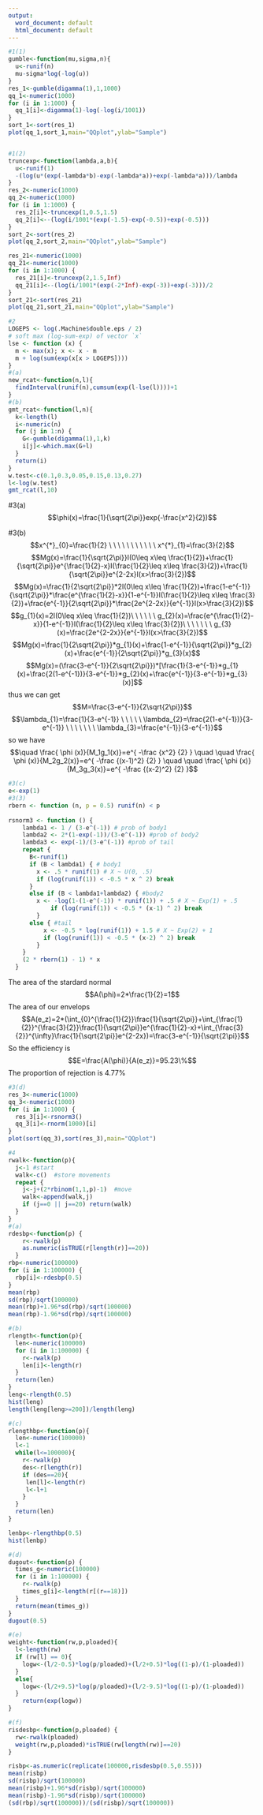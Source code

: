 ```yaml
---
output:
  word_document: default
  html_document: default
---
```

```r
#1(1)
gumble<-function(mu,sigma,n){
  u<-runif(n)
  mu-sigma*log(-log(u))
}
res_1<-gumble(digamma(1),1,1000)
qq_1<-numeric(1000)
for (i in 1:1000) {
  qq_1[i]<-digamma(1)-log(-log(i/1001))
}
sort_1<-sort(res_1)
plot(qq_1,sort_1,main="QQplot",ylab="Sample")


#1(2)
truncexp<-function(lambda,a,b){
  u<-runif(1)
  -(log(u*(exp(-lambda*b)-exp(-lambda*a))+exp(-lambda*a)))/lambda
}
res_2<-numeric(1000)
qq_2<-numeric(1000)
for (i in 1:1000) {
  res_2[i]<-truncexp(1,0.5,1.5)
  qq_2[i]<--(log(i/1001*(exp(-1.5)-exp(-0.5))+exp(-0.5)))
}
sort_2<-sort(res_2)
plot(qq_2,sort_2,main="QQplot",ylab="Sample")

res_21<-numeric(1000)
qq_21<-numeric(1000)
for (i in 1:1000) {
  res_21[i]<-truncexp(2,1.5,Inf)
  qq_21[i]<--(log(i/1001*(exp(-2*Inf)-exp(-3))+exp(-3)))/2
}
sort_21<-sort(res_21)
plot(qq_21,sort_21,main="QQplot",ylab="Sample")

```

```r
#2
LOGEPS <- log(.Machine$double.eps / 2)
# soft max (log-sum-exp) of vector `x`
lse <- function (x) {
  m <- max(x); x <- x - m
  m + log(sum(exp(x[x > LOGEPS])))
}
#(a)
new_rcat<-function(n,l){
  findInterval(runif(n),cumsum(exp(l-lse(l))))+1
}
#(b)
gmt_rcat<-function(l,n){
  k<-length(l)
  i<-numeric(n)
  for (j in 1:n) {
    G<-gumble(digamma(1),1,k)
    i[j]<-which.max(G+l)
  }
  return(i)
}
w.test<-c(0.1,0.3,0.05,0.15,0.13,0.27)
l<-log(w.test)
gmt_rcat(l,10)

```

#3(a)
$$\phi(x)=\frac{1}{\sqrt{2\pi}}exp(-\frac{x^2}{2})$$

#3(b)
$$x^{*}_{0}=\frac{1}{2} \ \ \ \ \ \ \ \ \ \ \  x^{*}_{1}=\frac{3}{2}$$
$$Mg(x)=\frac{1}{\sqrt{2\pi}}I(0\leq x\leq \frac{1}{2})+\frac{1}{\sqrt{2\pi}}e^{\frac{1}{2}-x}I(\frac{1}{2}\leq x\leq \frac{3}{2})+\frac{1}{\sqrt{2\pi}}e^{2-2x}I(x>\frac{3}{2})$$
$$Mg(x)=\frac{1}{2\sqrt{2\pi}}*2I(0\leq x\leq \frac{1}{2})+\frac{1-e^{-1}}{\sqrt{2\pi}}*\frac{e^{\frac{1}{2}-x}}{1-e^{-1}}I(\frac{1}{2}\leq x\leq \frac{3}{2})+\frac{e^{-1}}{2\sqrt{2\pi}}*\frac{2e^{2-2x}}{e^{-1}}I(x>\frac{3}{2})$$
$$g_{1}(x)=2I(0\leq x\leq \frac{1}{2})\ \ \ \ \ \ g_{2}(x)=\frac{e^{\frac{1}{2}-x}}{1-e^{-1}}I(\frac{1}{2}\leq x\leq \frac{3}{2})\ \ \ \ \ \ \ g_{3}(x)=\frac{2e^{2-2x}}{e^{-1}}I(x>\frac{3}{2})$$
$$Mg(x)=\frac{1}{2\sqrt{2\pi}}*g_{1}(x)+\frac{1-e^{-1}}{\sqrt{2\pi}}*g_{2}(x)+\frac{e^{-1}}{2\sqrt{2\pi}}*g_{3}(x)$$
$$Mg(x)=(\frac{3-e^{-1}}{2\sqrt{2\pi}})*[\frac{1}{3-e^{-1}}*g_{1}(x)+\frac{2(1-e^{-1})}{3-e^{-1}}*g_{2}(x)+\frac{e^{-1}}{3-e^{-1}}*g_{3}(x)]$$
thus we can get
$$M=\frac{3-e^{-1}}{2\sqrt{2\pi}}$$
$$\lambda_{1}=\frac{1}{3-e^{-1}} \ \ \ \ \ \lambda_{2}=\frac{2(1-e^{-1})}{3-e^{-1}} \ \ \ \ \ \ \ \lambda_{3}=\frac{e^{-1}}{3-e^{-1}}$$
so we have
$$\quad \frac{ \phi (x)}{M_1g_1(x)}=e^{ -\frac {x^2} {2} } \quad \quad \frac{ \phi (x)}{M_2g_2(x)}=e^{ -\frac {(x-1)^2} {2} } \quad \quad \frac{ \phi (x)}{M_3g_3(x)}=e^{ -\frac {(x-2)^2} {2} }$$
```r
#3(c)
e<-exp(1)
#3(3)
rbern <- function (n, p = 0.5) runif(n) < p
  
rsnorm3 <- function () {
    lambda1 <- 1 / (3-e^(-1)) # prob of body1
    lambda2 <- 2*(1-exp(-1))/(3-e^(-1)) #prob of body2
    lambda3 <- exp(-1)/(3-e^(-1)) #prob of tail
    repeat {
      B<-runif(1)
      if (B < lambda1) { # body1
        x <- .5 * runif(1) # X ~ U(0, .5)
        if (log(runif(1)) < -0.5 * x ^ 2) break
      }
      else if (B < lambda1+lambda2) { #body2
        x <- -log(1-(1-e^(-1)) * runif(1)) + .5 # X ~ Exp(1) + .5
            if (log(runif(1)) < -0.5 * (x-1) ^ 2) break
        }
      else { #tail
          x <- -0.5 * log(runif(1)) + 1.5 # X ~ Exp(2) + 1
          if (log(runif(1)) < -0.5 * (x-2) ^ 2) break
        }
    }
    (2 * rbern(1) - 1) * x
  }

```
The area of the stardard normal
$$A(\phi)=2*\frac{1}{2}=1$$
The area of our envelops
$$A(e_z)=2*(\int_{0}^{\frac{1}{2}}\frac{1}{\sqrt{2\pi}}+\int_{\frac{1}{2}}^{\frac{3}{2}}\frac{1}{\sqrt{2\pi}}e^{\frac{1}{2}-x}+\int_{\frac{3}{2}}^{\infty}\frac{1}{\sqrt{2\pi}}e^{2-2x})=\frac{3-e^{-1}}{\sqrt{2\pi}}$$
So the efficiency is 
$$E=\frac{A(\phi)}{A(e_z)}=95.23\%$$
The proportion of rejection is 4.77%
```r
#3(d)
res_3<-numeric(1000)
qq_3<-numeric(1000)
for (i in 1:1000) {
  res_3[i]<-rsnorm3()
  qq_3[i]<-rnorm(1000)[i]
}
plot(sort(qq_3),sort(res_3),main="QQplot")
```

```r
#4
rwalk<-function(p){
  j<-1 #start
  walk<-c()  #store movements
  repeat {
    j<-j+(2*rbinom(1,1,p)-1)  #move
    walk<-append(walk,j)
    if (j==0 || j==20) return(walk)
  }
}
#(a)
rdesbp<-function(p) {
    r<-rwalk(p)
    as.numeric(isTRUE(r[length(r)]==20))
  }
rbp<-numeric(100000) 
for (i in 1:100000) {
  rbp[i]<-rdesbp(0.5)
}
mean(rbp)
sd(rbp)/sqrt(100000)
mean(rbp)+1.96*sd(rbp)/sqrt(100000)
mean(rbp)-1.96*sd(rbp)/sqrt(100000)


```

```r
#(b)
rlength<-function(p){
  len<-numeric(100000)
  for (i in 1:100000) {
    r<-rwalk(p)
    len[i]<-length(r)
  }
  return(len)
}
leng<-rlength(0.5)
hist(leng) 
length(leng[leng>=200])/length(leng)

```

```r
#(c)
rlengthbp<-function(p){
  len<-numeric(100000)
  l<-1
  while(l<=100000){
    r<-rwalk(p)
    des<-r[length(r)]
    if (des==20){
     len[l]<-length(r)
     l<-l+1
    }
  }
  return(len)
}

lenbp<-rlengthbp(0.5)
hist(lenbp)

```

```r
#(d)
dugout<-function(p) {
  times_g<-numeric(100000)
  for (i in 1:100000) {
    r<-rwalk(p)
    times_g[i]<-length(r[(r==18)])
  }
  return(mean(times_g))
}
dugout(0.5)
```

```r
#(e)
weight<-function(rw,p,ploaded){
  l<-length(rw)
  if (rw[l] == 0){
    logw<-(l/2-0.5)*log(p/ploaded)+(l/2+0.5)*log((1-p)/(1-ploaded))
  }
  else{
    logw<-(l/2+9.5)*log(p/ploaded)+(l/2-9.5)*log((1-p)/(1-ploaded))
  }
    return(exp(logw))
}

#(f)
risdesbp<-function(p,ploaded) {
  rw<-rwalk(ploaded)
  weight(rw,p,ploaded)*isTRUE(rw[length(rw)]==20)
}

risbp<-as.numeric(replicate(100000,risdesbp(0.5,0.55)))
mean(risbp)
sd(risbp)/sqrt(100000)
mean(risbp)+1.96*sd(risbp)/sqrt(100000)
mean(risbp)-1.96*sd(risbp)/sqrt(100000)
(sd(rbp)/sqrt(100000))/(sd(risbp)/sqrt(100000))
```

